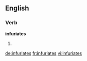 ==English==

===Verb===
'''infuriates'''

# {{third-person singular of|infuriate}}

[[de:infuriates]]
[[fr:infuriates]]
[[vi:infuriates]]
